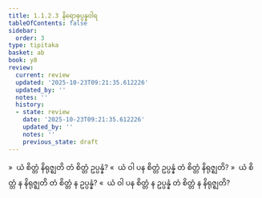 ```yaml
---
title: 1.1.2.3 နိရောဓုပ္ပန္နဝါရ
tableOfContents: false
sidebar:
  order: 3
type: tipitaka
basket: ab
book: y8
review:
  current: review
  updated: '2025-10-23T09:21:35.612226'
  updated_by: ''
  notes: ''
  history:
  - state: review
    date: '2025-10-23T09:21:35.612226'
    updated_by: ''
    notes: ''
    previous_state: draft
---
```



<ReviewStatus review={frontmatter.review} showDetails={true} />

<HypothesisAnnotation frontmatter={frontmatter} />

<DynamicBreadcrumb />

<Division number="23" book="y8" e="ch" v="34" p="293">

<Paragraph number="94" book="y8">
»  ယံ စိတ္တံ နိရုဇ္ဈတိ တံ စိတ္တံ ဥပ္ပန္နံ?
</Paragraph>

<Paragraph number="95" book="y8">
«  ယံ ဝါ ပန စိတ္တံ ဥပ္ပန္နံ တံ စိတ္တံ နိရုဇ္ဈတိ?
</Paragraph>

<Paragraph number="96" book="y8">
»  ယံ စိတ္တံ န နိရုဇ္ဈတိ တံ စိတ္တံ န ဥပ္ပန္နံ?
</Paragraph>

<Paragraph number="97" book="y8">
«  ယံ ဝါ ပန စိတ္တံ န ဥပ္ပန္နံ တံ စိတ္တံ န နိရုဇ္ဈတိ?
</Paragraph>
</Division>
